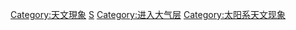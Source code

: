 {{catmore}}
{{Commons cat|Meteor showers}}


[[Category:天文現象|Category:天文現象]]
[[Category:流星體|S]]
[[Category:进入大气层|Category:进入大气层]]
[[Category:太阳系天文现象|Category:太阳系天文现象]]